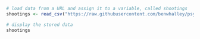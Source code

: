 ```r
# load data from a URL and assign it to a variable, called shootings
shootings <- read_csv("https://raw.githubusercontent.com/benwhalley/psydata/main/data-raw/shootings.csv")

# display the stored data
shootings
```
